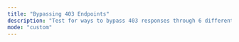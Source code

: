 ```yaml
---
title: "Bypassing 403 Endpoints"
description: "Test for ways to bypass 403 responses through 6 different techniques that are found to be effective, quick, and capable of scanning numerous endpoints in no time."
mode: "custom"
---
```



<WorkflowPage 
title="Bypassing 403 Endpoints"
category="Vulnerability Scanning"
description="Test for ways to bypass 403 responses through 6 different techniques that are found to be effective, quick, and capable of scanning numerous endpoints in no time."
createdOn="21 September, 2023"
author="remonsec"
workflowUrl="https://editor.staging.trickest.io/preview?workflow_url=https://trickest-public-workflow.s3.eu-central-1.amazonaws.com/e75fe23e-d8b4-4daf-8914-4ea48d57965f.json"
id="e75fe23e-d8b4-4daf-8914-4ea48d57965f"
/>